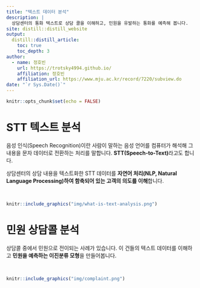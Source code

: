```yaml
---
title: "텍스트 데이터 분석"
description: |
  상담센터의 통화 텍스트로 상담 콜을 이해하고, 민원을 유발하는 통화를 예측해 봅니다.
site: distill::distill_website
output:
  distill::distill_article:
    toc: true
    toc_depth: 3  
author:
  - name: 정호빈 
    url: https://trotsky4994.github.io/
    affiliation: 정호빈
    affiliation_url: https://www.mju.ac.kr/record/7220/subview.do
date: "`r Sys.Date()`" 
---
```


```r
knitr::opts_chunk$set(echo = FALSE)
```


# STT 텍스트 분석

음성 인식(Speech Recognition)이란 사람이 말하는 음성 언어를 컴퓨터가 해석해 그 내용을 문자 데이터로 전환하는 처리를 말합니다. **STT(Speech-to-Text)**라고도 합니다. 

상담센터의 상담 내용을 텍스트화한 STT 데이터를 **자연어 처리(NLP, Natural Language Processing)하여 함축되어 있는 고객의 의도를 이해**합니다.

<br>

```r
knitr::include_graphics("img/what-is-text-analysis.png")
```


# 민원 상담콜 분석

상담콜 중에서 민원으로 전이되는 사례가 있습니다. 이 건들의 텍스트 데이터를 이해하고 **민원을 예측하는 이진분류 모형**을 만들어봅니다.

<br>

```r
knitr::include_graphics("img/complaint.png")
```

